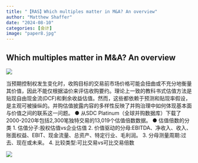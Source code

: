 ```yaml
---
title: "【RAS】Which multiples matter in M&A? An overview"
author: "Matthew Shaffer"
date: "2024-08-10"
categories: [会计]
image: "paper8.jpg"
---
```


## Which multiples matter in M&A? An overview

![](https://raw.githubusercontent.com/liyuanaa/my-images/main/img/20240810-1.png)

:::{#hero-heading}

当预期控制权发生变化时，收购目标的交易前市场价格可能会扭曲或不充分地衡量其价值，因此不能仅根据溢价来评估收购要约。理论上一致的教科书式估值方法是贴现自由现金流(DCF)和剩余收益估值。然而，这些都依赖于预测和贴现率假设，是主观可被操纵的。并购估值披露内容的多样性反映了并购治理中如何体现基本面与价值之间的联系这一问题。
● 从SDC Platinum（全球并购数据库）下载了2000-2020年包括2,300笔独特交易的13,019个估值倍数数据。
● 估值倍数的分类
1. 估值分子:股权估值vs企业估值
2. 价值驱动的分母:EBITDA、净收入、收入、账面权益、EBIT、现金流量、总资产、特定行业、毛利润。
3. 分母测量周期:过去、现在或未来。
4. 比较类型:可比交易vs可比交易倍数
:::

![](https://raw.githubusercontent.com/liyuanaa/my-images/main/img/20240810-2.png)